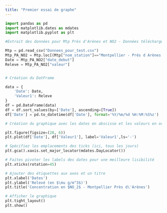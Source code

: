 ```yaml
---
title: "Premier essai de graphe"
---
```


```python
import pandas as pd
import matplotlib.dates as mdates
import matplotlib.pyplot as plt

#Extrait des données pour Mtp Près d'Arènes et NO2 - Données téléchargées

Mtp = pd.read_csv("Donnees_pour_test.csv")
Mtp_PA_NO2 = Mtp.loc[(Mtp["nom_station"]=="Montpellier - Prés d Arènes Urbain") & (Mtp["nom_poll"]=="NO2"),["valeur","date_debut"]]
Date = Mtp_PA_NO2["date_debut"]
Releve = Mtp_PA_NO2["valeur"]


# Création du DatFrame

data = {
    'Date': Date,
    'Valeur1': Releve
}
df = pd.DataFrame(data)
df = df.sort_values(by=['Date'], ascending=[True])
df['Date'] = pd.to_datetime(df['Date'], format='%Y/%m/%d %H:%M:%S%z')

# Création du graphique avec les dates en abscisse et les valeurs en ordonnée

plt.figure(figsize=(20, 6))
plt.plot(df['Date'], df['Valeur1'], label='Valeur1',ls='-')

# Spécifiez les emplacements des ticks (ici, tous les jours)
plt.gca().xaxis.set_major_locator(mdates.DayLocator())

# Faites pivoter les labels des dates pour une meilleure lisibilité
plt.xticks(rotation=45)

# Ajouter des étiquettes aux axes et un titre
plt.xlabel('Dates')
plt.ylabel('Relevé (en $\mu g/m^3$)')
plt.title('Concentration en $NO_2$ - Montpellier Près d\'Arènes')

# Afficher le graphique
plt.tight_layout()
plt.show()

```

